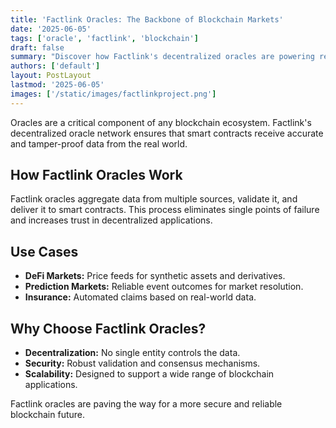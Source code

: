 ```yaml
---
title: 'Factlink Oracles: The Backbone of Blockchain Markets'
date: '2025-06-05'
tags: ['oracle', 'factlink', 'blockchain']
draft: false
summary: "Discover how Factlink's decentralized oracles are powering reliable and secure data feeds for blockchain-based markets."
authors: ['default']
layout: PostLayout
lastmod: '2025-06-05'
images: ['/static/images/factlinkproject.png']
---
```


Oracles are a critical component of any blockchain ecosystem. Factlink's decentralized oracle network ensures that smart contracts receive accurate and tamper-proof data from the real world.

## How Factlink Oracles Work

Factlink oracles aggregate data from multiple sources, validate it, and deliver it to smart contracts. This process eliminates single points of failure and increases trust in decentralized applications.

## Use Cases

- **DeFi Markets:** Price feeds for synthetic assets and derivatives.
- **Prediction Markets:** Reliable event outcomes for market resolution.
- **Insurance:** Automated claims based on real-world data.

## Why Choose Factlink Oracles?

- **Decentralization:** No single entity controls the data.
- **Security:** Robust validation and consensus mechanisms.
- **Scalability:** Designed to support a wide range of blockchain applications.

Factlink oracles are paving the way for a more secure and reliable blockchain future.
